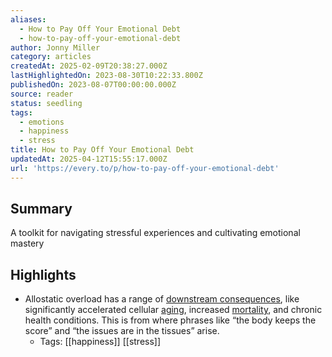 ```yaml
---
aliases:
  - How to Pay Off Your Emotional Debt
  - how-to-pay-off-your-emotional-debt
author: Jonny Miller
category: articles
createdAt: 2025-02-09T20:38:27.000Z
lastHighlightedOn: 2023-08-30T10:22:33.800Z
publishedOn: 2023-08-07T00:00:00.000Z
source: reader
status: seedling
tags:
  - emotions
  - happiness
  - stress
title: How to Pay Off Your Emotional Debt
updatedAt: 2025-04-12T15:55:17.000Z
url: 'https://every.to/p/how-to-pay-off-your-emotional-debt'
---
```

## Summary

A toolkit for navigating stressful experiences and cultivating emotional mastery

## Highlights

- Allostatic overload has a range of [downstream consequences](https://www.sciencedirect.com/topics/psychology/downstream-consequence), like significantly accelerated cellular [aging](https://ars.els-cdn.com/content/image/1-s2.0-S0306453023003001-gr10_lrg.jpg), increased [mortality](https://www.sciencedirect.com/science/article/pii/S0306453023003001#:~:text=Stress%20triggers%20anticipatory%20physiological%20responses,and%20increases%20mortality%20in%20humans), and chronic health conditions. This is from where phrases like “the body keeps the score” and “the issues are in the tissues” arise.
    - Tags: [[happiness]] [[stress]]
